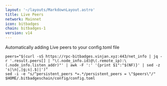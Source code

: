 ```yaml
---
layout: '~/layouts/MarkdownLayout.astro'
title: Live Peers
network: Mainnet
icon: bitbadges
chain: bitbadges-1
version: v14
---
```

Automatically adding Live peers to your config.toml file
```
peers="$(curl -sS https://rpc-bitbadges.vinjan.xyz:443/net_info | jq -r '.result.peers[] | "\(.node_info.id)@\(.remote_ip):\(.node_info.listen_addr)"' | awk -F ':' '{print $1":"$(NF)}' | sed -z 's|\n|,|g;s|.$||')"
sed -i -e "s/^persistent_peers *=.*/persistent_peers = \"$peers\"/" $HOME/.bitbadgeschain/config/config.toml
```
